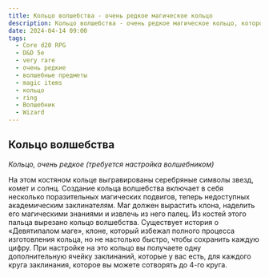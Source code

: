 ```yaml
---
title: Кольцо волшебства - очень редкое магическое кольцо
description: Кольцо волшебства - очень редкое магическое кольцо, которое расширяет возможности волшебника сотворять заклинания.
date: 2024-04-14 09:00
tags:
  - Core d20 RPG
  - D&D 5e
  - very rare
  - очень редкие
  - волшебные предметы
  - magic items
  - кольцо
  - ring
  - Волшебник
  - Wizard
---
```


## Кольцо волшебства

_Кольцо, очень редкое (требуется настройка волшебником)_

На этом костяном кольце выгравированы серебряные символы звезд, комет и солнц. Создание кольца волшебства включает в себя несколько поразительных магических подвигов, теперь недоступных академическим заклинателям. Маг должен вырастить клона, наделить его магическими знаниями и извлечь из него палец. Из костей этого пальца вырезано кольцо волшебства. Существует история о «Девятипалом маге», клоне, который избежал полного процесса изготовления кольца, но не настолько быстро, чтобы сохранить каждую цифру.
При настройке на это кольцо вы получаете одну дополнительную ячейку заклинаний, которые у вас есть, для каждого круга заклинания, которое вы можете сотворять до 4-го круга.
